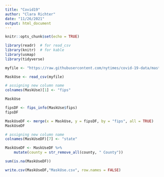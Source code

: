 ```yaml
---
title: "Covid19"
author: "Clara Richter"
date: "11/26/2021"
output: html_document
---
```


```r
knitr::opts_chunk$set(echo = TRUE)
```


```r
library(readr)  # for read_csv
library(knitr)  # for kable
library(usmap)
library(tidyverse)

myfile <- "https://raw.githubusercontent.com/nytimes/covid-19-data/master/mask-use/mask-use-by-county.csv"

MaskUse <- read_csv(myfile)

# assigning new column name
colnames(MaskUse)[1] <- "fips"

MaskUse
```

```r
fipsDF <- fips_info(MaskUse$fips)
fipsDF
```


```r
MaskUseDF <- merge(x = MaskUse, y = fipsDF, by = "fips", all = TRUE)
MaskUseDF
```


```r
# assigning new column name
colnames(MaskUseDF)[7] <- "state"
```


```r
MaskUseDF <- MaskUseDF %>%
    mutate(county = str_remove_all(county, " County"))
```

```r
sum(is.na(MaskUseDF))
```

```r
write.csv(MaskUseDF,"MaskUse.csv", row.names = FALSE)
```


